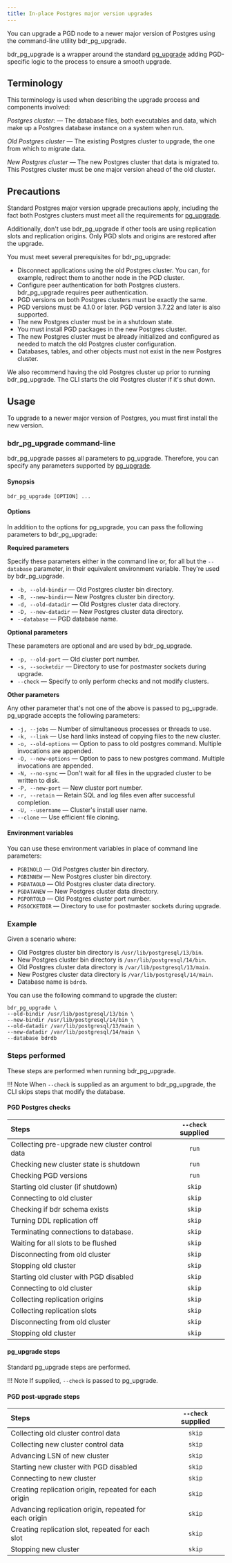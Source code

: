 ```yaml
---
title: In-place Postgres major version upgrades
---
```


You can upgrade a PGD node to a newer major version of Postgres using the
command-line utility bdr_pg_upgrade.

bdr_pg_upgrade is a wrapper around the standard [pg_upgrade](https://www.postgresql.org/docs/current/pgupgrade.html)
adding PGD-specific logic to the process to ensure a smooth upgrade.

## Terminology

This terminology is used when describing the upgrade process and components involved:

*Postgres cluster*: &mdash; The database files, both executables and data, which make up a Postgres database instance on a system when run. 

*Old Postgres cluster* &mdash; The existing Postgres cluster to upgrade, the one from which to migrate data.

*New Postgres cluster* &mdash; The new Postgres cluster that data is migrated to. This Postgres cluster must be one major version ahead of the old cluster.

## Precautions

Standard Postgres major version upgrade precautions apply, including the fact both Postgres clusters must meet
all the requirements for [pg_upgrade](https://www.postgresql.org/docs/current/pgupgrade.html#id-1.9.5.12.7.).

Additionally, don't use bdr_pg_upgrade if other tools are using
replication slots and replication origins. Only PGD slots and origins are
restored after the upgrade.

You must meet several prerequisites for bdr_pg_upgrade:

-   Disconnect applications using the old Postgres cluster. You can, for example,
    redirect them to another node in the PGD cluster.
-   Configure peer authentication for both Postgres clusters. bdr_pg_upgrade
    requires peer authentication.
-   PGD versions on both Postgres clusters must be exactly the same.
-   PGD versions must be 4.1.0 or later. PGD version 3.7.22 and later is also supported.
-   The new Postgres cluster must be in a shutdown state.
-   You must install PGD packages in the new Postgres cluster.
-   The new Postgres cluster must be already initialized and configured as needed to
    match the old Postgres cluster configuration.
-   Databases, tables, and other objects must not exist in the new Postgres cluster.

We also recommend having the old Postgres cluster up prior to running bdr_pg_upgrade.
The CLI starts the old Postgres cluster if it's shut down.

## Usage

To upgrade to a newer major version of Postgres, you must first install the new version.

### bdr_pg_upgrade command-line

bdr_pg_upgrade passes all parameters to pg_upgrade. Therefore, you can
specify any parameters supported by [pg_upgrade](https://www.postgresql.org/docs/current/pgupgrade.html#id-1.9.5.12.6). 

#### Synopsis

```shell
bdr_pg_upgrade [OPTION] ...
```

#### Options

In addition to the options for pg_upgrade, you can pass the following parameters
to bdr_pg_upgrade:

**Required parameters**

Specify these parameters either in the command line or, for all but the `--database` parameter, in their equivalent environment variable. They're used by bdr_pg_upgrade.

-   `-b, --old-bindir` &mdash; Old Postgres cluster bin directory.
-   `-B, --new-bindir`&mdash; New Postgres cluster bin directory.
-   `-d, --old-datadir` &mdash; Old Postgres cluster data directory.
-   `-D, --new-datadir` &mdash; New Postgres cluster data directory.
-   `--database` &mdash; PGD database name.

**Optional parameters**

These parameters are optional and are used by bdr_pg_upgrade.

-   `-p, --old-port` &mdash; Old cluster port number.
-   `-s, --socketdir` &mdash; Directory to use for postmaster sockets during upgrade.
-   `--check` &mdash; Specify to only perform checks and not modify clusters.

**Other parameters**

Any other parameter that's not one of the above is passed to pg_upgrade. pg_upgrade accepts the following parameters:

- `-j, --jobs` &mdash; Number of simultaneous processes or threads to use.
- `-k, --link` &mdash; Use hard links instead of copying files to the new cluster.
- `-o, --old-options` &mdash; Option to pass to old postgres command. Multiple invocations are appended.
- `-O, --new-options` &mdash; Option to pass to new postgres command. Multiple invocations are appended.
- `-N, --no-sync` &mdash; Don't wait for all files in the upgraded cluster to be written to disk.
- `-P, --new-port` &mdash; New cluster port number.
- `-r, --retain` &mdash; Retain SQL and log files even after successful completion.
- `-U, --username` &mdash; Cluster's install user name.
- `--clone` &mdash; Use efficient file cloning.

#### Environment variables

You can use these environment variables in place of command line parameters:

-   `PGBINOLD` &mdash; Old Postgres cluster bin directory.
-   `PGBINNEW` &mdash; New Postgres cluster bin directory.
-   `PGDATAOLD` &mdash; Old Postgres cluster data directory.
-   `PGDATANEW` &mdash; New Postgres cluster data directory.
-   `PGPORTOLD` &mdash; Old Postgres cluster port number.
-   `PGSOCKETDIR` &mdash; Directory to use for postmaster sockets during upgrade.


### Example

Given a scenario where:

-   Old Postgres cluster bin directory is `/usr/lib/postgresql/13/bin`.
-   New Postgres cluster bin directory is `/usr/lib/postgresql/14/bin`.
-   Old Postgres cluster data directory is `/var/lib/postgresql/13/main`.
-   New Postgres cluster data directory is `/var/lib/postgresql/14/main`.
-   Database name is `bdrdb`.


You can use the following command to upgrade the cluster:

```
bdr_pg_upgrade \
--old-bindir /usr/lib/postgresql/13/bin \
--new-bindir /usr/lib/postgresql/14/bin \
--old-datadir /var/lib/postgresql/13/main \
--new-datadir /var/lib/postgresql/14/main \
--database bdrdb
```

### Steps performed

These steps are performed when running bdr_pg_upgrade.

!!! Note
    When `--check` is supplied as an argument to bdr_pg_upgrade, the CLI
    skips steps that modify the database.

#### PGD Postgres checks


| Steps                                           | `--check` supplied |
| :-----------------------------------------------|:------------------:|
| Collecting pre-upgrade new cluster control data | `run`              |
| Checking new cluster state is shutdown          | `run`              |
| Checking PGD versions                           | `run`              |
| Starting old cluster (if shutdown)              | `skip`             |
| Connecting to old cluster                       | `skip`             |
| Checking if bdr schema exists                   | `skip`             |
| Turning DDL replication off                     | `skip`             |
| Terminating connections to database.            | `skip`             |
| Waiting for all slots to be flushed             | `skip`             |
| Disconnecting from old cluster                  | `skip`             |
| Stopping old cluster                            | `skip`             |
| Starting old cluster with PGD disabled          | `skip`             |
| Connecting to old cluster                       | `skip`             |
| Collecting replication origins                  | `skip`             |
| Collecting replication slots                    | `skip`             |
| Disconnecting from old cluster                  | `skip`             |
| Stopping old cluster                            | `skip`             |

#### pg_upgrade steps

Standard pg_upgrade steps are performed.

!!! Note
    If supplied, `--check` is passed to pg_upgrade.


#### PGD post-upgrade steps

| Steps                                           | `--check` supplied |
| :-----------------------------------------------|:------------------:|
| Collecting old cluster control data             | `skip`             |
| Collecting new cluster control data             | `skip`             |
| Advancing LSN of new cluster                    | `skip`             |
| Starting new cluster with PGD disabled          | `skip`             |
| Connecting to new cluster                       | `skip`             |
| Creating replication origin, repeated for each origin  | `skip`       |
| Advancing replication origin, repeated for each origin | `skip`       |
| Creating replication slot, repeated for each slot      | `skip`       |
| Stopping new cluster                            | `skip`             |

